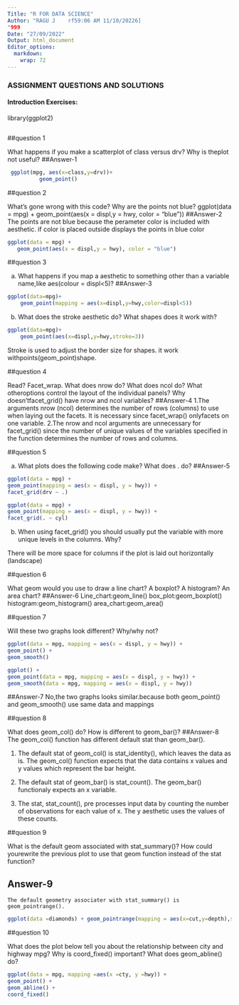 ```yaml
---
Title: "R FOR DATA SCIENCE"
Author: "RAGU J    rf59:06 AM 11/10/20226]
"999
Date: "27/09/2022"
Output: html_document
Editor_options: 
  markdown: 
    wrap: 72
---
```


### ASSIGNMENT QUESTIONS AND SOLUTIONS

#### Introduction Exercises:

library(ggplot2)

```r
```

##question 1

What happens if you make a scatterplot of class versus drv? Why is theplot not useful?
##Answer-1
```r
 ggplot(mpg, aes(x=class,y=drv))+
          geom_point()

```

##question 2

What's gone wrong with this code? Why are the points not blue?
ggplot(data = mpg) + geom_point(aes(x = displ,y = hwy, color = "blue"))
##Answer-2
 The points are not blue because the perameter color is included with aesthetic. if color is placed outside displays the points in blue color

```r
ggplot(data = mpg) + 
   geom_point(aes(x = displ,y = hwy), color = "blue")

```

##question 3

a)  What happens if you map a aesthetic to something other than a variable name,like aes(colour = displ\<5)?
##Answer-3
```r

ggplot(data=mpg)+
    geom_point(mapping = aes(x=displ,y=hwy,color=displ<5))

```

b)  What does the stroke aesthetic do? What shapes does it work with?

```r
ggplot(data=mpg)+
    geom_point(aes(x=displ,y=hwy,stroke=3))

```
  Stroke is used to adjust the border size for shapes. it work withpoints(geom_point)shape.

##question 4

Read? Facet_wrap. What does nrow do? What does ncol do? What otheroptions control the layout of the individual panels? Why doesn'tfacet_grid() have nrow and ncol variables?
##Answer-4
  1.The arguments nrow (ncol) determines the number of rows (columns) to use when laying out the facets. It is necessary since facet_wrap() onlyfacets on one variable.
  2.The nrow and ncol arguments are unnecessary for facet_grid() since the number of unique values of the variables specified in the function determines the number of rows and columns.

##question 5

a)  What plots does the following code make? What does . do?
##Answer-5
```r
ggplot(data = mpg) +
geom_point(mapping = aes(x = displ, y = hwy)) +
facet_grid(drv ~ .)

```

```r
ggplot(data = mpg) +
geom_point(mapping = aes(x = displ, y = hwy)) +
facet_grid(. ~ cyl)

```

b)  When using facet_grid() you should usually put the variable with more unique levels in the columns. Why?

  There will be more space for columns if the plot is laid out
horizontally (landscape)

##question 6

What geom would you use to draw a line chart? A boxplot? A histogram? An
area chart?
##Answer-6
 Line_chart:geom_line() box_plot:geom_boxplot()
histogram:geom_histogram() area_chart:geom_area()

##question 7

Will these two graphs look different? Why/why not?

```r
ggplot(data = mpg, mapping = aes(x = displ, y = hwy)) +
geom_point() +
geom_smooth()

```
```r
ggplot() +
geom_point(data = mpg, mapping = aes(x = displ, y = hwy)) +
geom_smooth(data = mpg, mapping = aes(x = displ, y = hwy))

```
##Answer-7
 No,the two graphs looks similar.because both geom_point() and
geom_smooth() use same data and mappings

##question 8

What does geom_col() do? How is different to geom_bar()?
##Answer-8
 The geom_col() function has different default stat than geom_bar().

1. The default stat of geom_col() is stat_identity(), which leaves the data as is. The geom_col() function expects that the data contains x values and y values which represent the bar height.

2. The default stat of geom_bar() is stat_count(). The geom_bar() functionaly expects an x variable. 
 
3. The stat, stat_count(), pre processes input data by counting the number of observations for each value of x. The y
aesthetic uses the values of these counts.

##question 9

What is the default geom associated with stat_summary()? How could yourewrite the previous plot to use that geom function instead of the stat
function?

## Answer-9
    The default geometry associater with stat_summary() is geom_pointrange(). 
```r
ggplot(data =diamonds) + geom_pointrange(mapping = aes(x=cut,y=depth),stat ="summary" ,fun.ymin = min,fun.ymax =max,fun.y = mean)

```

##question 10

What does the plot below tell you about the relationship between city
and highway mpg? Why is coord_fixed() important? What does geom_abline()
do?

```r
ggplot(data = mpg, mapping =aes(x =cty, y =hwy)) +
geom_point() +
geom_abline() +
coord_fixed()

```
